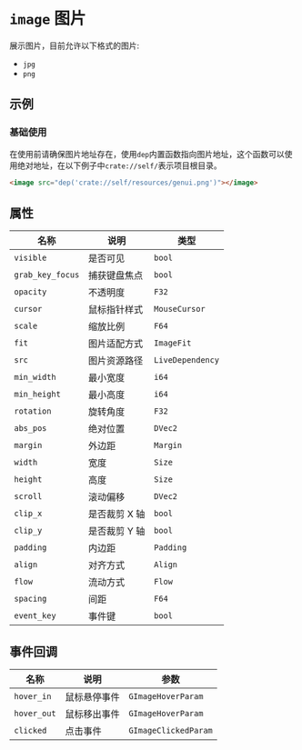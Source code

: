 # `image` 图片

展示图片，目前允许以下格式的图片:

- `jpg`
- `png`

## 示例

### 基础使用

在使用前请确保图片地址存在，使用`dep`内置函数指向图片地址，这个函数可以使用绝对地址，在以下例子中`crate://self/`表示项目根目录。

```html
<image src="dep('crate://self/resources/genui.png')"></image>
```

## 属性

| 名称                | 说明                                    | 类型           |
|--------------------|----------------------------------------|----------------|
| `visible`         | 是否可见                                | `bool`         |
| `grab_key_focus`  | 捕获键盘焦点                            | `bool`         |
| `opacity`         | 不透明度                                | `F32`          |
| `cursor`          | 鼠标指针样式                            | `MouseCursor`  |
| `scale`           | 缩放比例                                | `F64`          |
| `fit`             | 图片适配方式                            | `ImageFit`     |
| `src`             | 图片资源路径                            | `LiveDependency`|
| `min_width`       | 最小宽度                                | `i64`          |
| `min_height`      | 最小高度                                | `i64`          |
| `rotation`        | 旋转角度                                | `F32`          |
| `abs_pos`         | 绝对位置                                | `DVec2`        |
| `margin`          | 外边距                                  | `Margin`       |
| `width`           | 宽度                                    | `Size`         |
| `height`          | 高度                                    | `Size`         |
| `scroll`          | 滚动偏移                                | `DVec2`        |
| `clip_x`          | 是否裁剪 X 轴                           | `bool`         |
| `clip_y`          | 是否裁剪 Y 轴                           | `bool`         |
| `padding`         | 内边距                                  | `Padding`      |
| `align`           | 对齐方式                                | `Align`        |
| `flow`            | 流动方式                                | `Flow`         |
| `spacing`         | 间距                                    | `F64`          |
| `event_key`       | 事件键                                  | `bool`         |

## 事件回调

| 名称                  | 说明            | 参数              |
|-----------------------|-----------------|-------------------|
| `hover_in`           | 鼠标悬停事件     | `GImageHoverParam`|
| `hover_out`          | 鼠标移出事件     | `GImageHoverParam`|
| `clicked`            | 点击事件         | `GImageClickedParam`|
